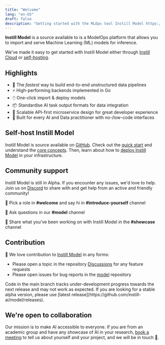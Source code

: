 ```yaml
---
title: "Welcome"
lang: "en-US"
draft: false
description: "Getting started with the MLOps tool Instill Model https://github.com/instill-ai/model"
---
```


**Instill Model** is a source available to is a ModelOps platform that allows you to import and serve Machine Learning (ML) models for inference.

We've made it easy to get started with Instill Model either through [Instill Cloud](https://console.instill.tech) or [self-hosting](/docs/model/deployment/overview).

## Highlights

- 🚀 The _fastest_ way to build end-to-end unstructured data pipelines
- ⚡️ High-performing backends implemented in Go
- 🖱️ One-click import & deploy models
- 📦 Standardise AI task output formats for data integration
- 🧁 Scalable API-first microservice design for great developer experience
- 🤠 Built for every AI and Data practitioner with no-/low-code interfaces

## Self-host Instill Model

Instill Model is source available on [GitHub](https://github.com/instill-ai/model).
Check out the [quick start](/docs/model/getting-started) and understand the [core concepts](/docs/model/core-concepts).
Then, learn about how to [deploy Instill Model](/docs/model/deployment/overview) in your infrastructure.

## Community support

Instill Model is still in Alpha. If you encounter any issues, we'd love to help. Join us on [Discord](https://discord.gg/sevxWsqpGh) to share with and get help from an active and friendly community!

👋 Pick a role in **#welcome** and say hi in **#introduce-yourself** channel

👋 Ask questions in our **#model** channel

👋 Share what you've been working on with Instill Model in the **#showcase** channel

## Contribution

👐 We love contribution to [Instill Model](https://github.com/instill-ai/model) in any forms:

- Please open a topic in the repository [Discussions](https://github.com/instill-ai/model/discussions) for any feature requests
- Please open issues for bug reports in the [model](https://github.com/instill-ai/model) repository

<InfoBlock type="warning" title="WARNING">
  Code in the main branch tracks under-development progress towards the next
  release and may not work as expected. If you are looking for a stable alpha
  version, please use [latest
  release](https://github.com/instill-ai/model/releases).
</InfoBlock>

## We're open to collaboration

Our mission is to make AI accessible to everyone. If you are from an academic group and have any showcase of AI in your research,
[book a meeting](https://calendly.com/instill-ai/chat-with-us) to tell us about yourself and your project, and we will be in touch 👐.
